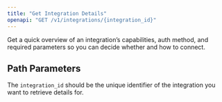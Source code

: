 ```yaml
---
title: "Get Integration Details"
openapi: "GET /v1/integrations/{integration_id}"
---
```


Get a quick overview of an integration’s capabilities, auth method, and required parameters so you can decide whether and how to connect.

## Path Parameters

The `integration_id` should be the unique identifier of the integration you want to retrieve details for.
